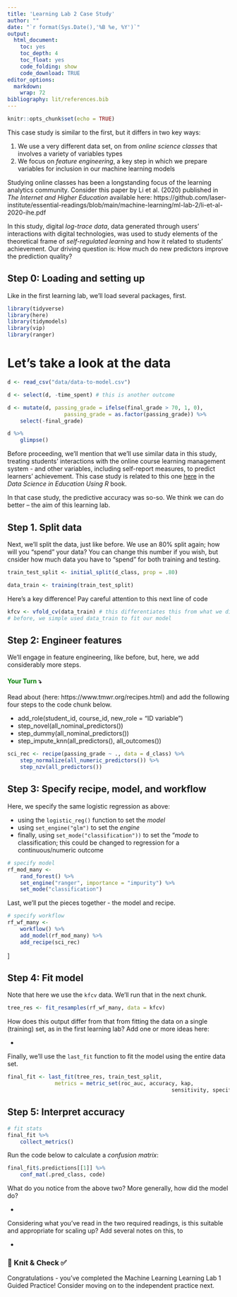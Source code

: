 ```yaml
---
title: 'Learning Lab 2 Case Study'
author: ""
date: "`r format(Sys.Date(),'%B %e, %Y')`"
output:
  html_document:
    toc: yes
    toc_depth: 4
    toc_float: yes
    code_folding: show
    code_download: TRUE
editor_options:
  markdown:
    wrap: 72
bibliography: lit/references.bib
---
```


```r
knitr::opts_chunk$set(echo = TRUE)
```

This case study is similar to the first, but it differs in two key ways:

1. We use a very different data set, on from _online science classes_ that involves a variety of variables types
2. We focus on _feature engineering_, a key step in which we prepare variables for inclusion in our machine learning models

Studying online classes has been a longstanding focus of the learning analytics community. Consider this paper by Li et al. (2020) published in *The Internet and Higher Education* available here: https://github.com/laser-institute/essential-readings/blob/main/machine-learning/ml-lab-2/li-et-al-2020-ihe.pdf

In this study, digital _log-trace data_, data generated through users' interactions with digital technologies, was used to study elements of the theoretical frame of _self-regulated learning_ and how it related to students' achievement.
Our driving question is: How much do new predictors improve the prediction quality?

## Step 0: Loading and setting up

Like in the first learning lab, we'll load several packages, first.

```r
library(tidyverse)
library(here)
library(tidymodels)
library(vip)
library(ranger)
```

# Let's take a look at the data

```r
d <- read_csv("data/data-to-model.csv")

d <- select(d, -time_spent) # this is another outcome

d <- mutate(d, passing_grade = ifelse(final_grade > 70, 1, 0),
                  passing_grade = as.factor(passing_grade)) %>% 
    select(-final_grade)
```

```r
d %>% 
    glimpse()
```

Before proceeding, we'll mention that we'll use similar data in this study, treating students' interactions with the online course learning management system - and other variables, including self-report measures, to predict learners' achievement. This case study is related to this one [here](https://datascienceineducation.com/c14.html) in the _Data Science in Education Using R_ book.

In that case study, the predictive accuracy was so-so. We think we can do better -- the aim of this learning lab. 

## Step 1. Split data

Next, we'll split the data, just like before. We use an 80% split again; how will you "spend" your data? You can change this number if you wish, but cnsider how much data you have to "spend" for both training and testing.

```r
train_test_split <- initial_split(d_class, prop = .80)

data_train <- training(train_test_split)
```

Here's a key difference! Pay careful attention to this next line of code

```r
kfcv <- vfold_cv(data_train) # this differentiates this from what we did before
# before, we simple used data_train to fit our model
```

## Step 2: Engineer features

We'll engage in feature engineering, like before, but, here, we add considerably more steps.

#### [Your Turn]{style="color: green;"} ⤵ {style="font-style: normal; font-variant-caps: normal; letter-spacing: normal; orphans: auto; text-align: start; text-indent: 0px; text-transform: none; white-space: normal; widows: auto; word-spacing: 0px; -webkit-tap-highlight-color: rgba(26, 26, 26, 0.3); -webkit-text-size-adjust: auto; -webkit-text-stroke-width: 0px; text-decoration: none; caret-color: rgb(0, 0, 0); color: rgb(0, 0, 0);"}

Read about (here: https://www.tmwr.org/recipes.html) and add the following four steps to the code chunk below.

- add_role(student_id, course_id, new_role = "ID variable")  
- step_novel(all_nominal_predictors())  
- step_dummy(all_nominal_predictors())  
- step_impute_knn(all_predictors(), all_outcomes())  
    
```r
sci_rec <- recipe(passing_grade ~ ., data = d_class) %>% 
    step_normalize(all_numeric_predictors()) %>%
    step_nzv(all_predictors())
```

## Step 3: Specify recipe, model, and workflow

Here, we specify the same logistic regression as above:

- using the `logistic_reg()` function to set the *model*
- using `set_engine("glm")` to set the *engine*
- finally, using `set_mode("classification"))` to set the "*mode* to classification; this could be changed to regression for a continuous/numeric outcome
 
```r
# specify model
rf_mod_many <-
    rand_forest() %>%
    set_engine("ranger", importance = "impurity") %>%
    set_mode("classification")
```

Last, we'll put the pieces together - the model and recipe.

```r
# specify workflow
rf_wf_many <-
    workflow() %>%
    add_model(rf_mod_many) %>% 
    add_recipe(sci_rec)
```
]

## Step 4: Fit model

Note that here we use the `kfcv` data. We'll run that in the next chunk.

```r
tree_res <- fit_resamples(rf_wf_many, data = kfcv)
```

How does this output differ from that from fitting the data on a single (training) set, as in the first learning lab? Add one or more ideas here:

- 

Finally, we'll use the `last_fit` function to fit the model using the entire data set.

```r
final_fit <- last_fit(tree_res, train_test_split,
               metrics = metric_set(roc_auc, accuracy, kap, 
                                                    sensitivity, specificity, precision))
```

## Step 5: Interpret accuracy

```r
# fit stats
final_fit %>%
    collect_metrics()
```

Run the code below to calculate a _confusion matrix_:

```r
final_fit$.predictions[[1]] %>% 
    conf_mat(.pred_class, code)
```

What do you notice from the above two? More generally, how did the model do? 

- 

Considering what you've read in the two required readings, is this suitable and appropriate for scaling up? Add several notes on this, to

-

### 🧶 Knit & Check ✅

Congratulations - you've completed the Machine Learning Learning Lab 1 Guided Practice! Consider moving on to the independent practice next.